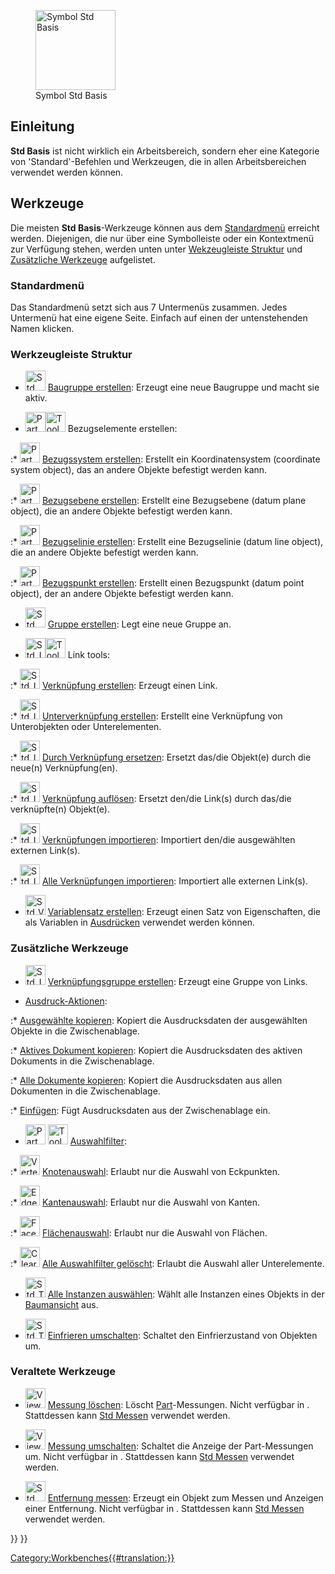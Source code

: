 <languages/>

{{Docnav/de
|[[Workbenches/de|Arbeitsbereiche]]
|[[Assembly_Workbench/de|Arbeitsbereich Assembly]]
|IconL=
|IconR=Workbench_Assembly.svg
}}

[[Image:Freecad.svg|thumb|128px|Symbol Std Basis]]

{{TOCright}}

<span id="Introduction"></span>
==Einleitung==

'''Std Basis''' ist nicht wirklich ein Arbeitsbereich, sondern eher eine Kategorie von 'Standard'-Befehlen und  Werkzeugen, die in allen Arbeitsbereichen verwendet werden können.

<span id="Tools"></span>
==Werkzeuge==

Die meisten '''Std Basis'''-Werkzeuge können aus dem [[Standard_Menu/de|Standardmenü]] erreicht werden. Diejenigen, die nur über eine Symbolleiste oder ein Kontextmenü zur Verfügung stehen, werden unten unter [[#Wekzeugleiste_Struktur|Wekzeugleiste Struktur]] und [[#Zusätzliche_Werkzeuge|Zusätzliche Werkzeuge]] aufgelistet.

<span id="Standard_menu"></span>
===Standardmenü===

Das Standardmenü setzt sich aus 7 Untermenüs zusammen. Jedes Untermenü hat eine eigene Seite. Einfach auf einen der untenstehenden Namen klicken.

<!--Bitte halte die folgenden Informationen mit Std_Base, Standard_Menu, Std_File_Menu usw. synchronisiert -->
{{StdMenu
|
[[Std_File_Menu/de|Datei]]
&nbsp;&nbsp;&nbsp;
[[Std_Edit_Menu/de|Bearbeiten]]
&nbsp;&nbsp;&nbsp;
[[Std_View_Menu/de|Ansicht]]
&nbsp;&nbsp;&nbsp;
[[Std_Tools_Menu/de|Werkzeuge]]
&nbsp;&nbsp;&nbsp;
[[Std_Macro_Menu/de|Makro]]
&nbsp;&nbsp;&nbsp;
[[Std_Windows_Menu/de|Fenster]]
&nbsp;&nbsp;&nbsp;
[[Std_Help_Menu/de|Hilfe]]
}}

<span id="Structure_toolbar"></span>
===Werkzeugleiste Struktur===

* [[File:Std_Part.svg|32px]] [[Std_Part/de|Baugruppe erstellen]]: Erzeugt eine neue Baugruppe und macht sie aktiv.

* <span id="Part_Datums">[[File:Part_CoordinateSystem.svg|x32px]][[Image:Toolbar_flyout_arrow_blue_background.svg|x32px]] Bezugselemente erstellen: {{Version|1.1}}</span><!--Do not edit span id: the Part_Datums pages redirect here-->

:* [[File:Part_CoordinateSystem.svg|32px]] [[Part_CoordinateSystem/de|Bezugssystem erstellen]]: Erstellt ein Koordinatensystem (coordinate system object), das an andere Objekte befestigt werden kann. {{Version/de|1.1}}

:* [[File:Part_DatumPlane.svg|32px]] [[Part_DatumPlane/de|Bezugsebene erstellen]]: Erstellt eine Bezugsebene (datum plane object), die an andere Objekte befestigt werden kann. {{Version/de|1.1}}

:* [[File:Part_DatumLine.svg|32px]] [[Part_DatumLine/de|Bezugselinie erstellen]]: Erstellt eine Bezugselinie (datum line object), die an andere Objekte befestigt werden kann. {{Version/de|1.1}}

:* [[File:Part_DatumPoint.svg|32px]] [[Part_DatumPoint|Bezugspunkt erstellen]]: Erstellt einen Bezugspunkt (datum point object), der an andere Objekte befestigt werden kann. {{Version/de|1.1}}

* [[File:Std_Group.svg|32px]] [[Std_Group/de|Gruppe erstellen]]: Legt eine neue Gruppe an.

* <span id="Std_LinkActions">[[File:Std_LinkMake.svg|x32px]][[Image:Toolbar_flyout_arrow_blue_background.svg|x32px]] Link tools:</span><!--Do not edit span id: the Std_LinkActions pages redirect here-->

:* [[File:Std_LinkMake.svg|32px]] [[Std_LinkMake/de|Verknüpfung erstellen]]: Erzeugt einen Link.

:* [[File:Std_LinkMakeRelative.svg|32px]] [[Std_LinkMakeRelative/de|Unterverknüpfung erstellen]]: Erstellt eine Verknüpfung von Unterobjekten oder Unterelementen.

:* [[File:Std_LinkReplace.svg|32px]] [[Std_LinkReplace/de|Durch Verknüpfung ersetzen]]: Ersetzt das/die Objekt(e) durch die neue(n) Verknüpfung(en).

:* [[File:Std_LinkUnlink.svg|32px]] [[Std_LinkUnlink/de|Verknüpfung auflösen]]: Ersetzt den/die Link(s) durch das/die verknüpfte(n) Objekt(e).

:* [[File:Std_LinkImport.svg|32px]] [[Std_LinkImport/de|Verknüpfungen importieren]]: Importiert den/die ausgewählten externen Link(s).

:* [[File:Std_LinkImportAll.svg|32px]] [[Std_LinkImportAll/de|Alle Verknüpfungen importieren]]: Importiert alle externen Link(s).

* [[File:Std_VarSet.svg|32px]] [[Std_VarSet/de|Variablensatz erstellen]]: Erzeugt einen Satz von Eigenschaften, die als Variablen in [[Expressions/de|Ausdrücken]] verwendet werden können. {{Version/de|1.0}}

<span id="Additional_tools"></span>
===Zusätzliche Werkzeuge===

* [[File:Std_LinkMakeGroup.svg|32px]] [[Std_LinkMakeGroup/de|Verknüpfungsgruppe erstellen]]: Erzeugt eine Gruppe von Links.

* [[Std_Expressions/de|Ausdruck-Aktionen]]:

:* [[Std_Expressions#Copy_selected/de|Ausgewählte kopieren]]: Kopiert die Ausdrucksdaten der ausgewählten Objekte in die Zwischenablage.

:* [[Std_Expressions#Copy_active_document/de|Aktives Dokument kopieren]]: Kopiert die Ausdrucksdaten des aktiven Dokuments in die Zwischenablage.

:* [[Std_Expressions#Copy_all_documents/de|Alle Dokumente kopieren]]: Kopiert die Ausdrucksdaten aus allen Dokumenten in die Zwischenablage.

:* [[Std_Expressions#Paste/de|Einfügen]]: Fügt Ausdrucksdaten aus der Zwischenablage ein.

* [[Image:Part_SelectFilter.svg|x32px]] [[Image:Toolbar_flyout_arrow_blue_background.svg|x32px]] [[Part_SelectFilter/de|Auswahlfilter]]: {{Version/de|1.0}}

:* [[Image:Vertex-selection.svg|32px]] [[Part_SelectFilter/de#Knotenauswahl|Knotenauswahl]]: Erlaubt nur die Auswahl von Eckpunkten.

:* [[Image:Edge-selection.svg|32px]] [[Part_SelectFilter/de#Kantenauswahl|Kantenauswahl]]: Erlaubt nur die Auswahl von Kanten.

:* [[Image:Face-selection.svg|32px]] [[Part_SelectFilter/de#Flächenauswahl |Flächenauswahl]]: Erlaubt nur die Auswahl von Flächen.

:* [[Image:Clear-selection.svg|32px]] [[Part_SelectFilter#All_selection_filters_cleared/de|Alle Auswahlfilter gelöscht]]: Erlaubt die Auswahl aller Unterelemente.

* [[File:Std_TreeSelectAllInstances.svg|32px]] [[Std_TreeSelectAllInstances/de|Alle Instanzen auswählen]]: Wählt alle Instanzen eines Objekts in der [[Tree_view/de|Baumansicht]] aus.

* [[File:Std_ToggleFreeze.svg|32px]] [[Std_ToggleFreeze/de|Einfrieren umschalten]]: Schaltet den Einfrierzustand von Objekten um. {{Version/de|1.0}}

<span id="Obsolete_tools"></span>
===Veraltete Werkzeuge===

* [[Image:View_Measure_Clear_All.svg|32px]] [[View_Measure_Clear_All/de|Messung löschen]]: Löscht [[Part_Workbench/de|Part]]-Messungen. Nicht verfügbar in {{VersionPlus/de|1.0}}. Stattdessen kann [[Std Measure/de|Std Messen]] verwendet werden.

* [[Image:View_Measure_Toggle_All.svg|32px]] [[View_Measure_Toggle_All/de|Messung umschalten]]: Schaltet die Anzeige der Part-Messungen um. Nicht verfügbar in {{VersionPlus/de|1.0}}. Stattdessen kann [[Std Measure/de|Std Messen]] verwendet werden.

* [[Image:Std_MeasureDistance.svg|32px]] [[Std_MeasureDistance/de|Entfernung messen]]: Erzeugt ein Objekt zum Messen und Anzeigen einer Entfernung. Nicht verfügbar in {{VersionPlus/de|1.0}}. Stattdessen kann [[Std Measure/de|Std Messen]] verwendet werden.


{{Docnav/de
|[[Workbenches/de|Arbeitsbereiche]]
|[[Assembly_Workbench/de|Arbeitsbereich Assembly]]
|IconL=
|IconR=Workbench_Assembly.svg
}}

{{Std_Base_navi{{#translation:}}}}
{{Userdocnavi{{#translation:}}}}
[[Category:Workbenches{{#translation:}}]]